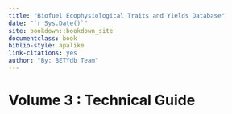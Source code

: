 ```yaml
---
title: "Biofuel Ecophysiological Traits and Yields Database"
date: "`r Sys.Date()`"
site: bookdown::bookdown_site
documentclass: book
biblio-style: apalike
link-citations: yes
author: "By: BETYdb Team"
---
```


# Volume 3 : Technical Guide {-}

